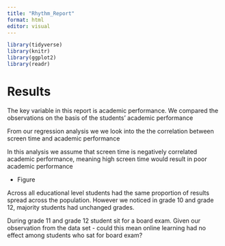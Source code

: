 ```yaml
---
title: "Rhythm_Report"
format: html
editor: visual
---
```


```r
library(tidyverse)
library(knitr)
library(ggplot2)
library(readr)
```


# Results 

The key variable in this report is academic performance. We compared the observations on the basis of the students' academic performance 

From our regression analysis we we look into the the correlation between screen time and academic performance 

In this analysis we assume that screen time is negatively correlated academic performance, meaning high screen time would result in poor academic performance 

- Figure 

Across all educational level students had the same proportion of results spread across the population. However we noticed in grade 10 and grade 12, majority students had unchanged grades. 

During grade 11 and grade 12 student sit for a board exam. Given our observation from the data set - could this mean online learning had no effect among students who sat for board exam?
